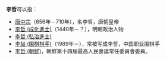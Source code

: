 '''李哲'''可以指：

*[[唐中宗|唐中宗]]（656年－710年），名李哲，唐朝皇帝
*[[李哲_(成化進士)|李哲 (成化進士)]]（1440年－？），明朝政治人物
*[[李哲_(弘治進士)|李哲 (弘治進士)]]
*[[李喆_(围棋棋手)|李喆 (围棋棋手)]]（1989年－），常被写成李哲，中国职业围棋手
* [[李哲_(朝鮮)|李哲 (朝鮮)]]，朝鮮第十四屆最高人民會議常任委員會委員。

{{disambig|Cat=二字李姓人名消歧义|zhe}}